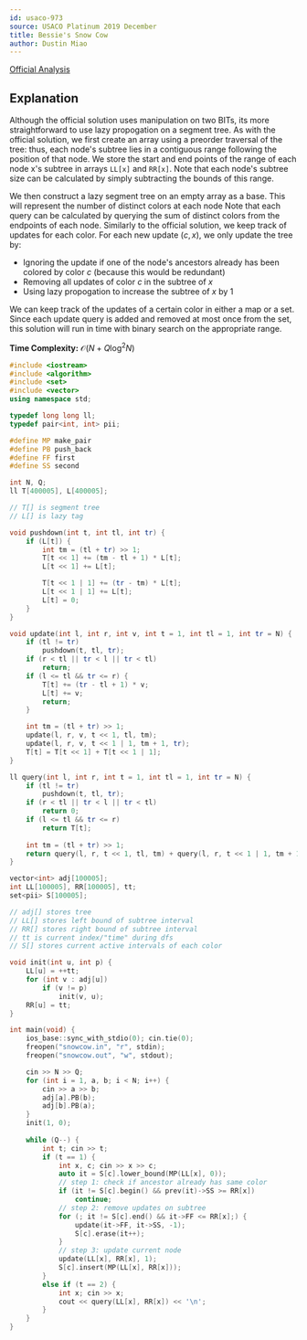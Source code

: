 ```yaml
---
id: usaco-973
source: USACO Platinum 2019 December
title: Bessie's Snow Cow
author: Dustin Miao
---
```


[Official Analysis](http://www.usaco.org/current/data/sol_snowcow_platinum_dec19.html)

## Explanation

Although the official solution uses manipulation on two BITs, its more straightforward to use lazy propogation on a segment tree. 
As with the official solution, we first create an array using a preorder traversal of the tree: thus, each node's subtree lies in
a contiguous range following the position of that node. We store the start and end points of the range of each node x's subtree in 
arrays $\texttt{LL[x]}$ and $\texttt{RR[x]}$. Note that each node's subtree size can be calculated by simply subtracting the bounds of this range.

We then construct a lazy segment tree on an empty array as a base. This will represent the number of distinct colors at each node
Note that each query can be calculated by querying the sum of distinct colors from the endpoints of each node. 
Similarly to the official solution, we keep track of updates for each color. For each new update $(c, x)$, we only update the tree by: 
- Ignoring the update if one of the node's ancestors already has been colored by color $c$ (because this would be redundant)
- Removing all updates of color $c$ in the subtree of $x$ 
- Using lazy propogation to increase the subtree of $x$ by 1

We can keep track of the updates of a certain color in either a map or a set. Since each update query is added and removed at most once
from the set, this solution will run in time with binary search on the appropriate range. 

**Time Complexity:** $\mathcal O(N + Q \log^2 N)$

<LanguageSection>

<CPPSection>

```cpp
#include <iostream>
#include <algorithm>
#include <set>
#include <vector>
using namespace std;

typedef long long ll;
typedef pair<int, int> pii;

#define MP make_pair
#define PB push_back
#define FF first
#define SS second

int N, Q;
ll T[400005], L[400005];

// T[] is segment tree
// L[] is lazy tag

void pushdown(int t, int tl, int tr) {
	if (L[t]) {
		int tm = (tl + tr) >> 1;
		T[t << 1] += (tm - tl + 1) * L[t];
		L[t << 1] += L[t];

		T[t << 1 | 1] += (tr - tm) * L[t];
		L[t << 1 | 1] += L[t];
		L[t] = 0;
	}
}

void update(int l, int r, int v, int t = 1, int tl = 1, int tr = N) {
	if (tl != tr)
		pushdown(t, tl, tr);
	if (r < tl || tr < l || tr < tl)
		return;
	if (l <= tl && tr <= r) {
		T[t] += (tr - tl + 1) * v;
		L[t] += v;
		return;
	}

	int tm = (tl + tr) >> 1;
	update(l, r, v, t << 1, tl, tm);
	update(l, r, v, t << 1 | 1, tm + 1, tr);
	T[t] = T[t << 1] + T[t << 1 | 1];
}

ll query(int l, int r, int t = 1, int tl = 1, int tr = N) {
	if (tl != tr)
		pushdown(t, tl, tr);
	if (r < tl || tr < l || tr < tl)
		return 0;
	if (l <= tl && tr <= r)
		return T[t];
	
	int tm = (tl + tr) >> 1;
	return query(l, r, t << 1, tl, tm) + query(l, r, t << 1 | 1, tm + 1, tr);
}

vector<int> adj[100005];
int LL[100005], RR[100005], tt;
set<pii> S[100005];

// adj[] stores tree
// LL[] stores left bound of subtree interval
// RR[] stores right bound of subtree interval
// tt is current index/"time" during dfs
// S[] stores current active intervals of each color

void init(int u, int p) {
	LL[u] = ++tt;
	for (int v : adj[u]) 
		if (v != p)
			init(v, u);
	RR[u] = tt;
}

int main(void) {
	ios_base::sync_with_stdio(0); cin.tie(0);
	freopen("snowcow.in", "r", stdin);
	freopen("snowcow.out", "w", stdout);

	cin >> N >> Q;
	for (int i = 1, a, b; i < N; i++) {
		cin >> a >> b;
		adj[a].PB(b);
		adj[b].PB(a);
	}
	init(1, 0);
	
	while (Q--) {
		int t; cin >> t;
		if (t == 1) {
			int x, c; cin >> x >> c;
			auto it = S[c].lower_bound(MP(LL[x], 0)); 
			// step 1: check if ancestor already has same color
			if (it != S[c].begin() && prev(it)->SS >= RR[x])
				continue;
			// step 2: remove updates on subtree
			for (; it != S[c].end() && it->FF <= RR[x];) {
				update(it->FF, it->SS, -1);
				S[c].erase(it++);
			}
			// step 3: update current node
			update(LL[x], RR[x], 1);
			S[c].insert(MP(LL[x], RR[x]));
		}
		else if (t == 2) {
			int x; cin >> x;
			cout << query(LL[x], RR[x]) << '\n';
		}
	}
}
```

</CPPSection>

</LanguageSection>
